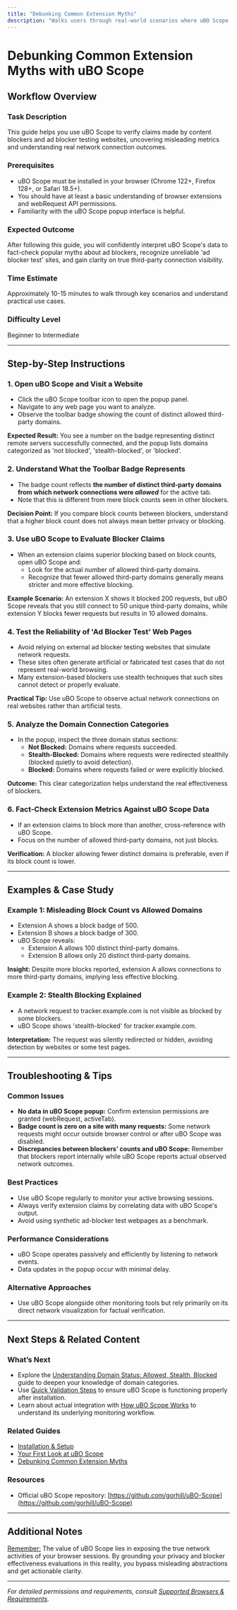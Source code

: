 ```yaml
---
title: "Debunking Common Extension Myths"
description: "Walks users through real-world scenarios where uBO Scope clarifies misleading metrics from other blockers or 'ad block tester' sites. Demonstrates how to use extension output to fact-check ad blocker claims and avoid common misinterpretations."
---
```


# Debunking Common Extension Myths with uBO Scope

## Workflow Overview

### Task Description
This guide helps you use uBO Scope to verify claims made by content blockers and ad blocker testing websites, uncovering misleading metrics and understanding real network connection outcomes.

### Prerequisites
- uBO Scope must be installed in your browser (Chrome 122+, Firefox 128+, or Safari 18.5+).
- You should have at least a basic understanding of browser extensions and webRequest API permissions.
- Familiarity with the uBO Scope popup interface is helpful.

### Expected Outcome
After following this guide, you will confidently interpret uBO Scope's data to fact-check popular myths about ad blockers, recognize unreliable 'ad blocker test' sites, and gain clarity on true third-party connection visibility.

### Time Estimate
Approximately 10-15 minutes to walk through key scenarios and understand practical use cases.

### Difficulty Level
Beginner to Intermediate

---

## Step-by-Step Instructions

### 1. Open uBO Scope and Visit a Website
- Click the uBO Scope toolbar icon to open the popup panel.
- Navigate to any web page you want to analyze.
- Observe the toolbar badge showing the count of distinct allowed third-party domains.

**Expected Result:** You see a number on the badge representing distinct remote servers successfully connected, and the popup lists domains categorized as 'not blocked', 'stealth-blocked', or 'blocked'.

### 2. Understand What the Toolbar Badge Represents
- The badge count reflects **the number of distinct third-party domains from which network connections were *allowed*** for the active tab.
- Note that this is different from mere block counts seen in other blockers.

**Decision Point:** If you compare block counts between blockers, understand that a higher block count does not always mean better privacy or blocking.

### 3. Use uBO Scope to Evaluate Blocker Claims
- When an extension claims superior blocking based on block counts, open uBO Scope and:
  - Look for the actual number of allowed third-party domains.
  - Recognize that fewer allowed third-party domains generally means stricter and more effective blocking.

**Example Scenario:** An extension X shows it blocked 200 requests, but uBO Scope reveals that you still connect to 50 unique third-party domains, while extension Y blocks fewer requests but results in 10 allowed domains.

### 4. Test the Reliability of 'Ad Blocker Test' Web Pages
- Avoid relying on external ad blocker testing websites that simulate network requests.
- These sites often generate artificial or fabricated test cases that do not represent real-world browsing.
- Many extension-based blockers use stealth techniques that such sites cannot detect or properly evaluate.

**Practical Tip:** Use uBO Scope to observe actual network connections on real websites rather than artificial tests.

### 5. Analyze the Domain Connection Categories
- In the popup, inspect the three domain status sections:
  - **Not Blocked:** Domains where requests succeeded.
  - **Stealth-Blocked:** Domains where requests were redirected stealthily (blocked quietly to avoid detection).
  - **Blocked:** Domains where requests failed or were explicitly blocked.

**Outcome:** This clear categorization helps understand the real effectiveness of blockers.

### 6. Fact-Check Extension Metrics Against uBO Scope Data
- If an extension claims to block more than another, cross-reference with uBO Scope.
- Focus on the number of allowed third-party domains, not just blocks.

**Verification:** A blocker allowing fewer distinct domains is preferable, even if its block count is lower.

---

## Examples & Case Study

### Example 1: Misleading Block Count vs Allowed Domains
- Extension A shows a block badge of 500.
- Extension B shows a block badge of 300.
- uBO Scope reveals:
  - Extension A allows 100 distinct third-party domains.
  - Extension B allows only 20 distinct third-party domains.

**Insight:** Despite more blocks reported, extension A allows connections to more third-party domains, implying less effective blocking.

### Example 2: Stealth Blocking Explained
- A network request to tracker.example.com is not visible as blocked by some blockers.
- uBO Scope shows 'stealth-blocked' for tracker.example.com.

**Interpretation:** The request was silently redirected or hidden, avoiding detection by websites or some test pages.

---

## Troubleshooting & Tips

### Common Issues
- **No data in uBO Scope popup:** Confirm extension permissions are granted (webRequest, activeTab).
- **Badge count is zero on a site with many requests:** Some network requests might occur outside browser control or after uBO Scope was disabled.
- **Discrepancies between blockers’ counts and uBO Scope:** Remember that blockers report internally while uBO Scope reports actual observed network outcomes.

### Best Practices
- Use uBO Scope regularly to monitor your active browsing sessions.
- Always verify extension claims by correlating data with uBO Scope's output.
- Avoid using synthetic ad-blocker test webpages as a benchmark.

### Performance Considerations
- uBO Scope operates passively and efficiently by listening to network events.
- Data updates in the popup occur with minimal delay.

### Alternative Approaches
- Use uBO Scope alongside other monitoring tools but rely primarily on its direct network visualization for factual verification.

---

## Next Steps & Related Content

### What’s Next
- Explore the [Understanding Domain Status: Allowed, Stealth, Blocked](./understanding-domain-status) guide to deepen your knowledge of domain categories.
- Use [Quick Validation Steps](../../getting-started/quick-validation/quick-validation-check) to ensure uBO Scope is functioning properly after installation.
- Learn about actual integration with [How uBO Scope Works](../../overview/architecture-features/system-architecture) to understand its underlying monitoring workflow.

### Related Guides
- [Installation & Setup](../../guides/getting-started/installation-and-setup)
- [Your First Look at uBO Scope](../../guides/getting-started/first-look-at-ubo-scope)
- [Debunking Common Extension Myths](./)

### Resources
- Official uBO Scope repository: [https://github.com/gorhill/uBO-Scope](https://github.com/gorhill/uBO-Scope)

---

## Additional Notes

<u>Remember:</u> The value of uBO Scope lies in exposing the true network activities of your browser sessions. By grounding your privacy and blocker effectiveness evaluations in this reality, you bypass misleading abstractions and get actionable clarity.


---

*For detailed permissions and requirements, consult [Supported Browsers & Requirements](../../getting-started/installation-basics/supported-platforms-requirements).*
